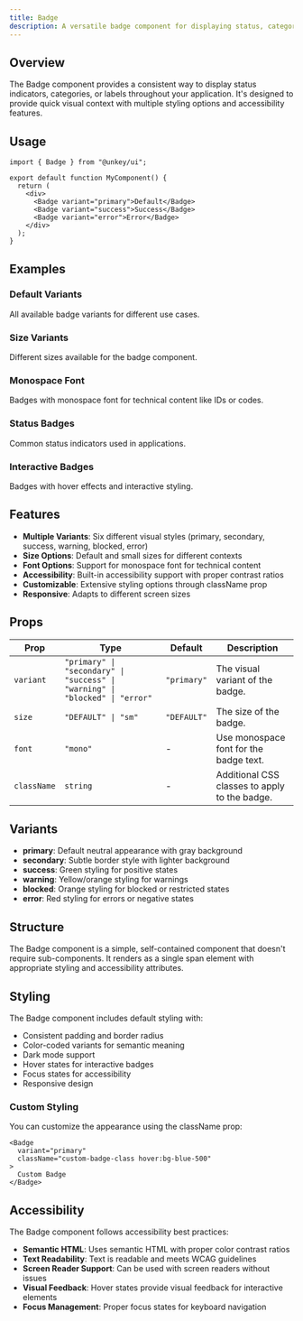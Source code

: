 ```yaml
---
title: Badge
description: A versatile badge component for displaying status, categories, or labels with multiple variants and styling options.
---
```


## Overview

The Badge component provides a consistent way to display status indicators, categories, or labels throughout your application. It's designed to provide quick visual context with multiple styling options and accessibility features.

## Usage

```tsx
import { Badge } from "@unkey/ui";

export default function MyComponent() {
  return (
    <div>
      <Badge variant="primary">Default</Badge>
      <Badge variant="success">Success</Badge>
      <Badge variant="error">Error</Badge>
    </div>
  );
}
```

## Examples

### Default Variants
All available badge variants for different use cases.

<DefaultVariants />

### Size Variants
Different sizes available for the badge component.

<SizeVariants />

### Monospace Font
Badges with monospace font for technical content like IDs or codes.

<MonoFont />

### Status Badges
Common status indicators used in applications.

<StatusBadges />

### Interactive Badges
Badges with hover effects and interactive styling.

<InteractiveBadges />

## Features

- **Multiple Variants**: Six different visual styles (primary, secondary, success, warning, blocked, error)
- **Size Options**: Default and small sizes for different contexts
- **Font Options**: Support for monospace font for technical content
- **Accessibility**: Built-in accessibility support with proper contrast ratios
- **Customizable**: Extensive styling options through className prop
- **Responsive**: Adapts to different screen sizes

## Props

| Prop | Type | Default | Description |
|------|------|---------|-------------|
| `variant` | `"primary" \| "secondary" \| "success" \| "warning" \| "blocked" \| "error"` | `"primary"` | The visual variant of the badge. |
| `size` | `"DEFAULT" \| "sm"` | `"DEFAULT"` | The size of the badge. |
| `font` | `"mono"` | - | Use monospace font for the badge text. |
| `className` | `string` | - | Additional CSS classes to apply to the badge. |

## Variants

- **primary**: Default neutral appearance with gray background
- **secondary**: Subtle border style with lighter background
- **success**: Green styling for positive states
- **warning**: Yellow/orange styling for warnings
- **blocked**: Orange styling for blocked or restricted states
- **error**: Red styling for errors or negative states

## Structure

The Badge component is a simple, self-contained component that doesn't require sub-components. It renders as a single span element with appropriate styling and accessibility attributes.

## Styling

The Badge component includes default styling with:

- Consistent padding and border radius
- Color-coded variants for semantic meaning
- Dark mode support
- Hover states for interactive badges
- Focus states for accessibility
- Responsive design

### Custom Styling

You can customize the appearance using the className prop:

```tsx
<Badge 
  variant="primary" 
  className="custom-badge-class hover:bg-blue-500"
>
  Custom Badge
</Badge>
```

## Accessibility

The Badge component follows accessibility best practices:

- **Semantic HTML**: Uses semantic HTML with proper color contrast ratios
- **Text Readability**: Text is readable and meets WCAG guidelines
- **Screen Reader Support**: Can be used with screen readers without issues
- **Visual Feedback**: Hover states provide visual feedback for interactive elements
- **Focus Management**: Proper focus states for keyboard navigation
